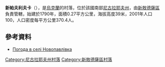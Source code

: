 {{coord|47|24|14|N|31|44|8|E|scale:100000|display=title}}

'''新帕夫利夫卡'''（{{lang-uk|Новопавлівка}}），是[[烏克蘭|烏克蘭]]的村落，位於該國南部[[尼古拉耶夫州|尼古拉耶夫州]]，由[[新敖德薩區|新敖德薩區]]負責管轄，始建於1790年，面積0.27平方公里，海拔高度39米，2001年人口100，人口密度每平方公里370.4人。

==參考資料==
* [http://weather.in.ua/ua/nikolaevskaja/17893 Погода в селі Новопавлівка] {{Wayback|url=http://weather.in.ua/ua/nikolaevskaja/17893 |date=20160607064509 }}

[[Category:尼古拉耶夫州村落|Category:尼古拉耶夫州村落]]
[[Category:新敖德薩區村落|Category:新敖德薩區村落]]


{{Mykolaiv-geo-stub}}